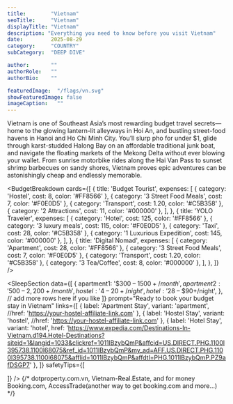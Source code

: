 ---
title:        "Vietnam"
seoTitle:     "Vietnam"
displayTitle: "Vietnam"
description: "Everything you need to know before you visit Vietnam"
date:         2025-08-29
category:     "COUNTRY"
subCategory:  "DEEP DIVE"

author:       ""
authorRole:   ""
authorBio:    ""

featuredImage:  "/flags/vn.svg"
showFeaturedImage: false
imageCaption:   ""
---

<CountryPhoto
  src="/blogCountryImages/vietnam/vietnam-bana-hills.jpg"
  alt="Bana hills french village in Vietnam"
  caption="Bana hills french village in Vietnam"
/>

Vietnam is one of Southeast Asia’s most rewarding budget travel secrets—home to the glowing lantern-lit alleyways in Hoi An, and bustling street-food havens in Hanoi and Ho Chi Minh City. You’ll slurp pho for under $1, glide through karst-studded Halong Bay on an affordable traditional junk boat, and navigate the floating markets of the Mekong Delta without ever blowing your wallet. From sunrise motorbike rides along the Hai Van Pass to sunset shrimp barbecues on sandy shores, Vietnam proves epic adventures can be astonishingly cheap and endlessly memorable.

<BudgetBreakdown
  cards={[
    {
      title: 'Budget Tourist',
      expenses: [
        { category: 'Hostel', cost: 8, color: '#FF8566' },
        { category: '3 Street Food Meals', cost: 7, color: '#F0E0D5' },
        { category: 'Transport', cost: 1.20, color: '#C5B358' },
        { category: '2 Attractions', cost: 11, color: '#000000' },
      ],
    },
    {
      title: 'YOLO Traveler',
      expenses: [
        { category: 'Hotel', cost: 125, color: '#FF8566' },
        { category: '3 luxury meals', cost: 115, color: '#F0E0D5' },
        { category: 'Taxi', cost: 28, color: '#C5B358' },
        { category: '1 Luxurious Expedition', cost: 145, color: '#000000' },
      ],
    },
    {
      title: 'Digital Nomad',
      expenses: [
        { category: 'Apartment', cost: 28, color: '#FF8566' },
        { category: '3 Street Food Meals', cost: 7, color: '#F0E0D5' },
        { category: 'Transport', cost: 1.20, color: '#C5B358' },
        { category: '3 Tea/Coffee', cost: 8, color: '#000000' },
      ],
    },
  ]}
/>

<FlightCTA
  title="Book Cheap Flights to Ho Chi Minh or Hanoi, Vietnam"
  subtitle="Your $30 a Day Adventure Awaits!"
  buttonText="Book Now"
  href="https://www.expedia.com/Destinations-In-Vietnam.d194.Flight-Destinations?siteid=1&langid=1033&clickref=1101lBEUGPwA&affcid=US.DIRECT.PHG.1100l395738.1100l68075&ref_id=1101lBEUGPwA&my_ad=AFF.US.DIRECT.PHG.1100l395738.1100l68075&afflid=1101lBEUGPwA&affdtl=PHG.1101lBEUGPwA.PZSs7u_rEB"
/>

<TourSectionStarter 
    subHeader="Discover Vietnam’s Best Budget-Friendly Expeditions" 
    paragraph="Whether you crave natural wonders or cultural deep dives, Vietnam’s tours are tailor-made for budget travelers. Kayak amid limestone pillars at dawn in Halong Bay, cycle through Ninh Binh’s emerald rice fields, or duck into the historic Cu Chi tunnels near Ho Chi Minh City. Join sunrise tai chi at Hoan Kiem Lake, haggle for handwoven silk lanterns in Hoi An’s Old Town, or trek mist-shrouded mountain passes around Sapa—all with pocket-friendly day trips and priceless free experiences." 
/>

<TourCTA
  partnerId="P00249582"
  widgetRef="W-424412d9-fca4-4dd8-bfc7-159e202aeafc"
  toursLink="https://www.viator.com/en-CA/Vietnam/d21?pid=P00249582&mcid=42383&medium=link"
  destination="Vietnam"
/>

<SleepSectionStarter 
    subHeader="From Backpacker Hostels to Boutique Homestays: Sleep Cheap Anywhere in Vietnam" 
    paragraph="Plan your trip between September and April for ideal weather and off-peak rates. In Hanoi, dorm beds start under $4 a night and private rooms from $10, while central Vietnam boasts riverside homestays in Hoi An and Hue for $15–$20. Further south, beachfront bungalows in Mui Ne and Phu Quoc kick off around $25. Whether you’re a digital nomad hunting reliable Wi-Fi, a backpacker stretching every dollar, or a couple chasing river views, Vietnam’s budget lodgings deliver authentic comfort without the high price tag." 
/>




<SleepSection
  data={[
    {
      apartment1: '$300 – $1500+/month',
      apartment2: '$500 – $2,200+/month',
      hostel:     '$4 – $20+/night',
      hotel:      '$28 – $90+/night',
    },
    // add more rows here if you like
  ]}
  prompt="Ready to book your budget stay in Vietnam"
  links={[
    {
      label:   'Apartment Stay',
      variant: 'apartment',
      //href:    'https://your-hostel-affiliate-link.com'
    },
    {
      label:   'Hostel Stay',
      variant: 'hostel',
      //href:    'https://your-hostel-affiliate-link.com'
    },
    {
      label:   'Hotel Stay',
      variant: 'hotel',
      href:    'https://www.expedia.com/Destinations-In-Vietnam.d194.Hotel-Destinations?siteid=1&langid=1033&clickref=1011lBzybQmP&affcid=US.DIRECT.PHG.1100l395738.1100l68075&ref_id=1011lBzybQmP&my_ad=AFF.US.DIRECT.PHG.1100l395738.1100l68075&afflid=1011lBzybQmP&affdtl=PHG.1011lBzybQmP.PZ9afDSGP7'
    },
  ]}
  safetyTips={[
    
  ]}
/>
{/* 
  dotproperty.com.vn, Vietnam-Real.Estate, and for money Booking.com, AccessTrade(another way to get booking.com and more...)
*/}

